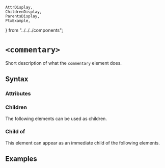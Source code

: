     AttrDisplay,
    ChildrenDisplay,
    ParentsDisplay,
    PtxExample,
} from "../../../components";

# `<commentary>`

Short description of what the `commentary` element does.

## Syntax

### Attributes

<AttrDisplay name="commentary" />

### Children

The following elements can be used as children.

<ChildrenDisplay name="commentary" />

### Child of

This element can appear as an immediate child of the following elements.

<ParentsDisplay name="commentary" />

## Examples

    